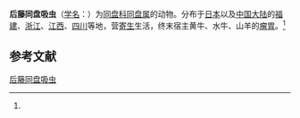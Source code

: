 {{Speciesbox
| name = 后藤同盘吸虫
| status = 
| status_system = 
| image = 
| genus = Paramphistomum
| species = gotoi
| authority = (Fukui, 1922)<ref name='id9965'>{{cite web| url =http://www.bioinfo.cn/db05/BjdwSpecies.php?action=view&id=9965| title =后藤同盘吸虫| work =《中国动物物种编目数据库》| publisher =中国科学院微生物研究所| author =中国科学院动物研究所| accessdate =2009-04-16| deadurl =yes| archiveurl =https://web.archive.org/web/20160305024301/http://www.bioinfo.cn/db05/BjdwSpecies.php?action=view&id=9965| archivedate =2016-03-05}}</ref>
}}

'''后藤同盘吸虫'''（[[学名|学名]]：{{lang|la|''Paramphistomum gotoi''}}）为[[同盘科|同盘科]][[同盘属|同盘属]]的动物。分布于[[日本|日本]]以及[[中国大陆|中国大陆]]的[[福建|福建]]、[[浙江|浙江]]、[[江西|江西]]、[[四川|四川]]等地，营[[寄生|寄生]]生活，终末宿主黄牛、水牛、山羊的[[瘤胃|瘤胃]]。<ref name='id9965'/>

== 参考文献 ==
{{reflist}}

{{Wikispecies|Paramphistomum gotoi}}

[[Category:同盘属|后藤同盘吸虫]]


{{吸虫小作品}}